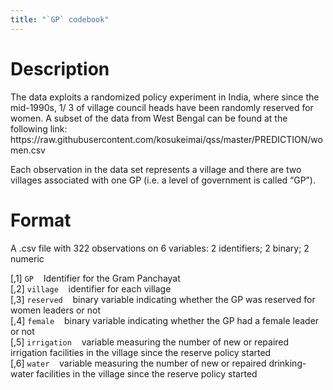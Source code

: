 ```yaml
---
title: "`GP` codebook"
---
```


# Description

The data exploits a randomized policy experiment in
India, where since the mid-1990s, 1\/
3 of village council heads have been randomly reserved
for women. A subset of the data from West Bengal can be found at the following link:
https://raw.githubusercontent.com/kosukeimai/qss/master/PREDICTION/women.csv

Each observation in the data set represents a village and there are two villages associated
with one GP (i.e. a level of government is called "GP"). 

# Format

A .csv file with 322 observations on 6 variables: 2 identifiers; 2 binary; 2 numeric

| [,1] `GP` &nbsp;&nbsp; Identifier for the Gram Panchayat &nbsp;&nbsp;
| [,2] `village` &nbsp;&nbsp; identifier for each village
| [,3] `reserved` &nbsp;&nbsp; binary variable indicating whether the GP was reserved for women leaders or not
| [,4] `female` &nbsp;&nbsp; binary variable indicating whether the GP had a female leader or not
| [,5] `irrigation` &nbsp;&nbsp; variable measuring the number of new or repaired irrigation facilities in the village since the reserve policy started
| [,6] `water` &nbsp;&nbsp; variable measuring the number of new or repaired drinking-water facilities in the village since the reserve policy started


